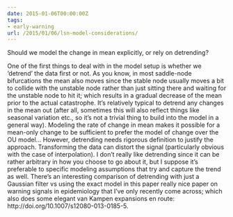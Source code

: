 ```yaml
---
date: 2015-01-06T00:00:00Z
tags:
- early-warning
url: /2015/01/06/lsn-model-considerations/
---
```


Should we model the change in mean explicitly, or rely on detrending?

One of the first things to deal with in the model setup is whether we
'detrend' the data first or not.  As you know, in most saddle-node
bifurcations the mean also moves since the stable node usually moves
a bit to collide with the unstable node rather than just sitting there
and waiting for the unstable node to hit it; which results in a gradual
decrease of the mean prior to the actual catastrophe.  It's relatively
typical to detrend any changes in the mean out (after all, sometimes
this will also reflect things like seasonal variation etc., so it's not
a trivial thing to build into the model in a general way). Modeling
the rate of change in mean makes it possible for a mean-only change
to be sufficient to prefer the model of change over the OU model...
However, detrending needs rigorous definition to justify the approach.
Transforming the data can distort the signal (particularly obvious with
the case of interpolation). I don't really like detrending since it can
be rather arbitrary in how you choose to go about it, but I suppose it's
preferable to specific modeling assumptions that try and capture the
trend as well.  There's an interesting comparison of detrending with
just a Gaussian filter vs using the exact model in this paper really
nice paper on warning signals in epidemiology that I've only recently
come across; which also does some elegant van Kampen expansions en route:
http://doi.org/10.1007/s12080-013-0185-5.

<!--
Consider the mean changes as a function $f(x(t),t)$, we would want an approach that claims to provide a non-parametric estimate of $f$ such that for our data, $x - f(x)$ approximates to the model we fit (e.g. OU model with time-dependent spring constant term alone).
-->


